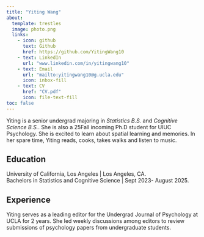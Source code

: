 ```yaml
---
title: "Yiting Wang"
about: 
  template: trestles
  image: photo.png
  links: 
    - icon: github
      text: Github
      href: https://github.com/YitingWang10
    - text: LinkedIn
      url: "www.linkedin.com/in/yitingwang10"
    - text: Email
      url: "mailto:yitingwang10@g.ucla.edu"
      icon: inbox-fill
    - text: CV
      href: "CV.pdf"
      icon: file-text-fill
toc: false
---
```


Yiting is a senior undergrad majoring in *Statistics B.S.* and *Cognitive Science B.S.*. She is also a 25Fall incoming Ph.D student for UIUC Psychology. She is excited to learn about spatial learning and memories. In her spare time, Yiting reads, cooks, takes walks and listen to music.

## Education
University of California, Los Angeles | Los Angeles, CA.  
Bachelors in Statistics and Cognitive Science | Sept 2023- August 2025.  

## Experience
Yiting serves as a leading editor for the Undergrad Journal of Psychology at UCLA for 2 years. She led weekly discussions among editors to review submissions of psychology papers from undergraduate students. 

